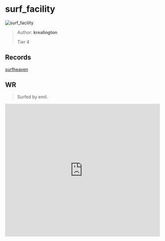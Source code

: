 
# surf_facility

![surf_facility](https://raw.githubusercontent.com/Sayt123/SurfMapPics/Maps-and-bonuses/csgo/surf_facility.jpg)

> Author: **krealington**
>
> Tier 4

## Records

[surfheaven](https://surfheaven.eu/map/surf_facility)

## WR

> Surfed by emil.

<iframe
width="100%"
height="430"
src="https://www.youtube.com/embed/zSts5cIq350"
frameborder="0"
allow="accelerometer; autoplay; clipboard-write; encrypted-media; gyroscope; picture-in-picture"
allowFullScreen
/>

```md

[Surf Timer] - emil finished in 00:55:00 (WR -00:00:60).
[Surf Timer] - emil beat the map record! Rank: 1/354

Previous WR holder: Simex


```
                